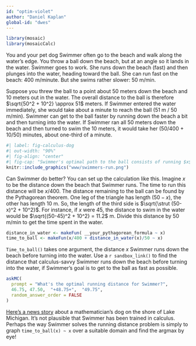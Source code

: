 ```yaml
---
id: "optim-violet"
author: "Daniel Kaplan"
global-id: "dwes"
---
```


```r
library(mosaic)
library(mosaicCalc)
```


You and your pet dog Swimmer often go to the beach and walk along the water's edge. You throw a ball down the beach, but at an angle so it lands in the water. Swimmer goes to work. She runs down the beach (fast) and then plunges into the water, heading toward the ball. She can run fast on the beach: 400 m/minute. But she swims rather slower: 50 m/min. 

Suppose you threw the ball to a point about 50 meters down the beach and 10 meters out in the water. The overall distance to the ball is therefore $\sqrt{50^2 + 10^2} \approx 51$ meters. If Swimmer entered the water immediately, she would take about a minute to reach the ball (51 m / 50 m/min). Swimmer can get to the ball faster by running down the beach a bit and then turning into the water. If Swimmer ran all 50 meters down the beach and then turned to swim the 10 meters, it would take her (50/400 + 10/50) minutes, about one-third of a minute.

```r
#| label: fig-calculus-dog
#| out-width: "90%"
#| fig-align: "center"
#| fig-cap: "Swimmer's optimal path to the ball consists of running $x$ meters along the shore, then swimming diagonally to the ball."
knitr::include_graphics("www/swimmers-run.png")
```

Can Swimmer do better? You can set up the calculation like this. Imagine $x$ to be the distance down the beach that Swimmer runs. The time to run this distance will be $x/400$. The distance remaining to the ball can be found by the Pythagorean theorem. One leg of the triangle has length $(50-x)$, the other has length 10 m. So, the length of the third side is $\sqrt{\strut (50-x)^2 + 10^2}$. For instance, if $x$ were 45, the distance to swim in the water would be $\sqrt{(50-45)^2 + 10^2} = 11.2$ m. Divide this distance by 50 m/min to get the time spent in the water.

```r
distance_in_water <- makeFun( __your_pythagorean_formula ~ x)
time_to_ball <- makeFun(x/400 + distance_in_water(x)/50 ~ x)
```

`Time_to_ball()` takes one argument, the distance $x$ Swimmer runs down the beach before turning into the water. Use a `r sandbox_link()` to find the distance that calculus-savvy Swimmer runs down the beach before turning into the water, if Swimmer's goal is to get to the ball as fast as possible.

```r
askMC(
  prompt = "What's the optimal running distance for Swimmer?",
  46.75, 47.50,  "+48.75+",  "49.75",
  random_answer_order = FALSE
)
```

[Here's a news story](https://abcnews.go.com/Technology/story?id=97628&page=1) about a mathematician's dog on the shore of Lake Michigan. It's not plausible that Swimmer has been trained in calculus. Perhaps the way Swimmer solves the running distance problem is simply to graph `time_to_ball(x) ~ x` over a suitable domain and find the argmax by eye!
